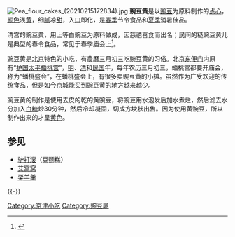 [[File:Pea_flour_cakes_(20210215172834).jpg|thumb]]
'''豌豆黄'''是以[[豌豆|豌豆]]为原料制作的[[点心|点心]]，[[颜色|颜色]]浅[[黄|黄]]，细[[腻|腻]]凉[[甜|甜]]，入[[口|口]]即化，是[[春季|春季]]节令食品和[[夏季|夏季]]消暑佳品。

清宫的豌豆黄，用上等白豌豆为原料做成，因慈禧喜食而出名；民间的糙豌豆黄儿是典型的春令食品，常见于春季庙会上<ref>{{Cite web|title=老北京的豌豆黄，慈禧太后也好这口儿|url=https://new.qq.com/omn/20190326/20190326A0LA9T.html|accessdate=2019-09-02|work=new.qq.com|archive-date=2019-09-02|archive-url=https://web.archive.org/web/20190902225502/https://new.qq.com/omn/20190326/20190326A0LA9T.html|dead-url=no}}</ref>。

豌豆黄是[[北京|北京]]特色的小吃，有農曆三月初三吃豌豆黄的习俗。北京[[东便门|东便门]]内原有“[[护国太平蟠桃宫|护国太平蟠桃宫]]”，[[明|明]]、[[清|清]]和[[中華民國|民国]]年，每年农历三月初三，蟠桃宫都要开庙会，称为“蟠桃盛会”，在蟠桃盛会上，有很多卖豌豆黄的小摊。虽然作为广受欢迎的传统食品，但是如今京城能买到豌豆黄的地方越来越少。

豌豆黄的制作是使用去皮的乾的黄豌豆，将豌豆用水泡发后加水煮烂，然后滤去水分加入[[白糖|白糖]]炒30分钟，然后冷却凝固，切成方块状出售。因为使用黄豌豆，所以制作出来的才呈[[黄色|黄色]]。

==参见==

*[[驴打滚|驴打滚]]（豆麵糕）
*[[艾窝窝|艾窝窝]]
*[[栗羊羹|栗羊羹]]

{{-}}
{{老北京城}}
{{Dessert-stub}}

[[Category:京津小吃|Category:京津小吃]]
[[Category:豌豆屬|Category:豌豆屬]]